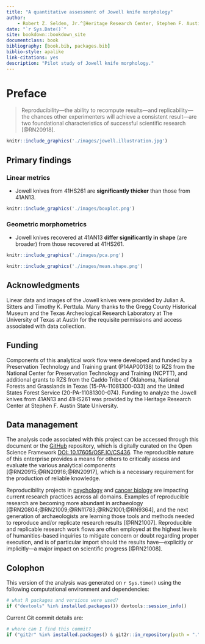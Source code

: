 ```yaml
--- 
title: "A quantitative assessment of Jowell knife morphology"
author: 
    - Robert Z. Selden, Jr.^[Heritage Research Center, Stephen F. Austin State University; Department of Biology, Stephen F. Austin State University; and Cultural Heritage Department, Jean Monnet University, zselden@sfasu.edu]
date: "`r Sys.Date()`"
site: bookdown::bookdown_site
documentclass: book
bibliography: [book.bib, packages.bib]
biblio-style: apalike
link-citations: yes
description: "Pilot study of Jowell knife morphology."
---
```


# Preface {-}

>Reproducibility---the ability to recompute results---and replicability---the chances other experimenters will achieve a consistent result---are two foundational characteristics of successful scientific research [@RN20918].

```r
knitr::include_graphics('./images/jowell.illustration.jpg')
```

## Primary findings

### Linear metrics

 - Jowell knives from 41HS261 are **significantly thicker** than those from 41AN13.
 
```r
knitr::include_graphics('./images/boxplot.png')
```
 
### Geometric morphometrics

 - Jowell knives recovered at 41AN13 **differ significantly in shape** (are broader) from those recovered at 41HS261.
 
```r
knitr::include_graphics('./images/pca.png')
```

```r
knitr::include_graphics('./images/mean.shape.png')
```
## Acknowledgments

Linear data and images of the Jowell knives were provided by Julian A. Sitters and Timothy K. Perttula. Many thanks to the Gregg County Historical Museum and the Texas Archeological Research Laboratory at The University of Texas at Austin for the requisite permissions and access associated with data collection.

## Funding {-}

Components of this analytical work flow were developed and funded by a Preservation Technology and Training grant (P14AP00138) to RZS from the National Center for Preservation Technology and Training (NCPTT), and additional grants to RZS from the Caddo Tribe of Oklahoma, National Forests and Grasslands in Texas (15-PA-11081300-033) and the United States Forest Service (20-PA-11081300-074). Funding to analyze the Jowell knives from 41AN13 and 41HS261 was provided by the Heritage Research Center at Stephen F. Austin State University.

## Data management

The analysis code associated with this project can be accessed through this document or the [GitHub](https://github.com/seldenlab/jowell) repository, which is digitally curated on the Open Science Framework [DOI: 10.17605/OSF.IO/CS436](https://osf.io/cs436/). The reproducible nature of this enterprise provides a means for others to critically assess and evaluate the various analytical components [@RN20915;@RN20916;@RN20917], which is a necessary requirement for the production of reliable knowledge.

Reproducibility projects in [psychology](https://osf.io/ezcuj/) and [cancer biology](https://www.cos.io/rpcb) are impacting current research practices across all domains. Examples of reproducible research are becoming more abundant in archaeology [@RN20804;@RN21009;@RN11783;@RN21001;@RN9364], and the next generation of archaeologists are learning those tools and methods needed to reproduce and/or replicate research results [@RN21007]. Reproducible and replicable research work flows are often employed at the highest levels of humanities-based inquiries to mitigate concern or doubt regarding proper execution, and is of particular import should the results have---explicitly or implicitly---a major impact on scientific progress [@RN21008].

## Colophon

This version of the analysis was generated on `r Sys.time()` using the following computational environment and dependencies: 

```r
# what R packages and versions were used?
if ("devtools" %in% installed.packages()) devtools::session_info()
```

Current Git commit details are:

```r
# where can I find this commit? 
if ("git2r" %in% installed.packages() & git2r::in_repository(path = ".")) git2r::repository(here::here())  
```
